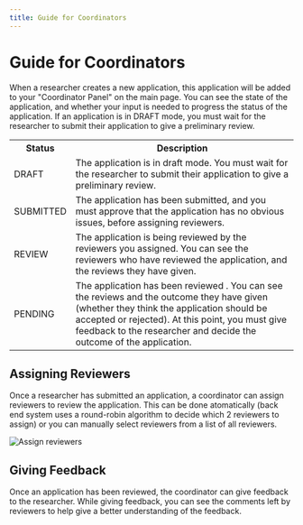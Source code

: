 ```yaml
---
title: Guide for Coordinators
---
```



# Guide for Coordinators

When a researcher creates a new application, this application will be added
to your "Coordinator Panel" on the main page. You can see the state of the
application, and whether your input is needed to progress the status of the
application. If an application is in DRAFT mode, you must wait for the
researcher to submit their application to give a preliminary review.

<table style={{ marginTop: "2rem" }}>
  <tr>
    <th>Status</th>
    <th>Description</th>
  </tr>
  <tr>
    <td>DRAFT</td>
    <td>
      The application is in draft mode. You must wait for the researcher to
      submit their application to give a preliminary review.
    </td>
  </tr>
  <tr>
    <td>SUBMITTED</td>
    <td>
      The application has been submitted, and you must approve that the
      application has no obvious issues, before assigning reviewers.
    </td>
  </tr>
  <tr>
    <td>REVIEW</td>
    <td>
      The application is being reviewed by the reviewers you assigned. You can
      see the reviewers who have reviewed the application, and the reviews they
      have given.
    </td>
  </tr>
  <tr>
    <td>PENDING</td>
    <td>
      The application has been reviewed . You can see the reviews and the
      outcome they have given (whether they think the application should be
      accepted or rejected). At this point, you must give feedback to the
      researcher and decide the outcome of the application.
    </td>
  </tr>
</table>

## Assigning Reviewers

Once a researcher has submitted an application, a coordinator can assign
reviewers to review the application. This can be done atomatically (back end
system uses a round-robin algorithm to decide which 2 reviewers to assign) or
you can manually select reviewers from a list of all reviewers.

<Bleed>
  <img
    style={{ margin: "auto" }}
    src="./assign_reviewers.png"
    alt="Assign reviewers"
  />
</Bleed>

## Giving Feedback

Once an application has been reviewed, the coordinator can give feedback to
the researcher. While giving feedback, you can see the comments left by reviewers
to help give a better understanding of the feedback.
